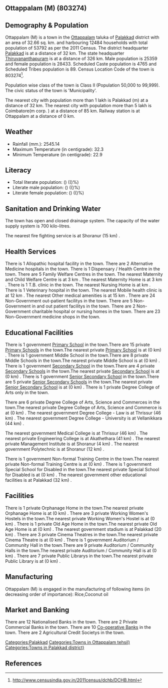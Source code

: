 {{Infobox settlement
| name=Ottappalam (M)
| native_name=
| native_name_lang=
| other_name=
| nickname=
| settlement_type=Town
| image_skyline=
| image_alt=
| image_caption=
| pushpin_map=India Kerala
| pushpin_label_position=right
| pushpin_map_alt=
| pushpin_map_caption=Location in Kerala, India
| latd=
| latm=
| lats=
| latNS=
| longd=
| longm=
| longs=
| longEW=
| coordinates_display=inline,title
| subdivision_type=Country
| subdivision_name={{flag|India}}
| subdivision_type1=[[States and territories of India|State]]
| subdivision_name1=Kerala 
| subdivision_type2=[[List of districts of India|District]]
| subdivision_name2=Palakkad
| subdivision_type3=Tahsil
| subdivision_name3=Ottappalam
| website=
| established_title=<!-- Established -->
| established_date=
| founder=
| named_for=
| government_type=
| governing_body=
| unit_pref=Metric
| area_footnotes=
| area_rank=
| area_total_km2=32.66
| elevation_footnotes=
| elevation_m=
| population_total=53792
| population_as_of=2011
| population_rank=
| population_density_km2=1647
| population_demonym=
| population_footnotes=
| demographics_type1=Languages=
| demographics1_title1=Official=
| demographics1_info1=[[Malayalam language|Malayalam]]
| timezone1=[[Indian Standard Time|IST]]
| utc_offset1==+5:30
| postal_code_type=[[Postal Index Number|PIN]]
| postal_code=
| area_code_type=Telephone code
| area_code=
| registration_plate=
| blank1_name_sec1=Nearest city
| blank1_info_sec1=[[Palakkad (m)]]
| blank2_name_sec1=[[Human sex ratio|Sex ratio]]
| blank2_info_sec1=1121
| blank3_name_sec1=Literacy
| blank3_info_sec1=()%
| blank1_name_sec2=[[2011 Census of India|2011 census]] code
| blank1_info_sec2=803274
| footnotes=
}}

== Ottappalam (M) (803274) ==

== Demography & Population ==

Ottappalam (M) is a town in the [[Ottappalam]] taluka of [[Palakkad]] district with an area of 32.66 sq. km. and harbouring 12484 households with total population of 53792 as per the 2011 Census. The district headquarter [[Palakkad]] is at a distance of 32 km. The state headquarter [[Thiruvananthapuram]] is at a distance of 326 km. Male population is 25359 and female population is 28433. Scheduled Caste population is 4765 and Scheduled Tribes population is 89. Census Location Code of the town is 803274<ref>http://www.censusindia.gov.in/2011census/dchb/DCHB.html</ref>.

Population wise class of the town is Class II (Population 50,000 to 99,999).
The civic status of the town is 'Municipality'.

The nearest city with population more than 1 lakh is Palakkad (m) at a distance of 32 km. The nearest city with population more than 5 lakh is Coimbatore(m corp. )  at a distance of 85 km. Railway station is at Ottappalam at a distance of 0 km.


== Weather ==  
* Rainfall (mm.): 2545.14 
* Maximum Temperature (in centigrade): 32.3
* Minimum Temperature (in centigrade): 22.9


== Literacy ==  
* Total literate population: () (()%)
* Literate male population: () (()%)
* Literate female population: () (()%)


== Sanitation and Drinking Water ==  
The town has open and closed drainage system.
The capacity of the water supply system is 700 kilo-litres.

The nearest fire fighting service is at Shoranur (15 km) .


== Health Services ==
There is 1 Allopathic hospital facility in the town.
There are 2 Alternative Medicine hospitals in the town.
There is 1 Dispensary / Health Centre in the town.
There are 5 Family Welfare Centres in the town.
The nearest Maternity and Child Welfare Centre is at 3 km .
The nearest Maternity Home is at 3 km .
There is 1 T.B. clinic in the town.
The nearest Nursing Home is at  km .
There is 1 Veterinary hospital in the town.
The nearest Mobile health clinic is at 12 km .
The nearest Other medical amenities is at 15 km .
There are 24 Non-Government out-patient facilitys in the town.
There are 5 Non-Government in and out patient facilitys in the town.
There are 2 Non-Government charitable hospital or nursing homes in the town.
There are 23 Non-Government medicine shops in the town.


== Educational Facilities ==
There is 1 government [[Primary School]] in the town.There are 15 private [[Primary School]]s in the town.The nearest private [[Primary School]] is at  (0 km) .
There is 1 government Middle School in the town.There are 8 private Middle Schools in the town.The nearest private Middle School is at  (0 km) .
There is 1 government [[Secondary School]] in the town.There are 4 private [[Secondary School]]s in the town.The nearest private [[Secondary School]] is at  (0 km) .
There is 1 government [[Senior Secondary School]] in the town.There are 5 private [[Senior Secondary School]]s in the town.The nearest private [[Senior Secondary School]] is at  (0 km) .
There is 1 private Degree College of Arts only in the town. 
 
 
 
 
There are 6 private Degree College of Arts, Science and Commerces in the town.The nearest private Degree College of Arts, Science and Commerce is at  (0 km) .
The nearest government Degree College - Law is at Thrissur (46 km) .
The nearest government Degree College - University is at Vellanikkara (44 km) .
 
The nearest government Medical College is at Thrissur (46 km) .
The nearest private Engineering College is at Akathethara (41 km) .
The nearest private Management Institute is at Shoranur (4 km) .
The nearest government Polytechnic is at Shoranur  (12 km) .
 
There is 1 government Non-formal Training Centre in the town.The nearest private Non-formal Training Centre is at  (0 km) .
There is 1 government Special School for Disabled in the town.The nearest private Special School for Disabled is at  (0 km) .
The nearest government other educational facilities is at Palakkad  (32 km) .


== Facilities ==
There is 1 private Orphanage Home in the town.The nearest private Orphanage Home is at  (0 km) .
There are 3 private Working Women's Hostels in the town.The nearest private Working Women's Hostel is at  (0 km) .
There is 1 private Old Age Home in the town.The nearest private Old Age Home is at  (0 km) .
The nearest government stadium is at Palakkad (20 km) .
There are 3 private Cinema Theatres in the town.The nearest private Cinema Theatre is at  (0 km) .
There is 1 government Auditorium / Community Hall in the town.There are 9 private Auditorium / Community Halls in the town.The nearest private Auditorium / Community Hall is at  (0 km) .
There are 7 private Public Librarys in the town.The nearest private Public Library is at  (0 km) .


== Manufacturing ==
Ottappalam (M) is engaged in the manufacturing of following items (in decreasing order of importance): Rice,Coconut oil


== Market and Banking ==
There are 12 Nationalised Banks in the town.
There are 2 Private Commercial Banks in the town.
There are 10 [[Co-operative Bank]]s in the town.
There are 2 Agricultural Credit Societys in the town.



[[Categories:Palakkad]]
[[Categories:Towns in Ottappalam tehsil)]]
[[Categories:Towns in Palakkad district)]]


== References ==
{{Reflist}}


